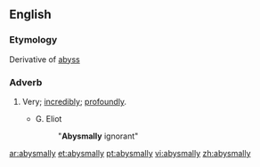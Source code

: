 ==English==

===Etymology===
Derivative of [[abyss]]

===Adverb===
{{en-adv}}

# {{derogatory}} Very; [[incredibly]]; [[profoundly]].
#* G. Eliot
#*: "'''Abysmally''' ignorant"

[[ar:abysmally]]
[[et:abysmally]]
[[pt:abysmally]]
[[vi:abysmally]]
[[zh:abysmally]]